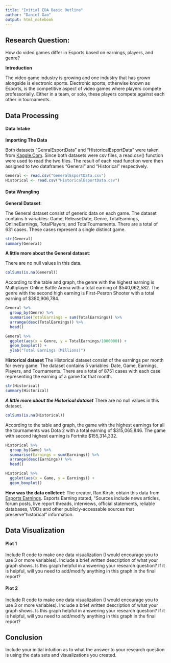 ```yaml
---
title: "Initial EDA Basic Outline"
author: "Daniel Gao"
output: html_notebook
---
```



## Research Question: 
How do video games differ in Esports based on earnings, players, and genre? 

**Introduction**

The video game industry is growing and one industry that has grown alongside is electronic sports. Electronic sports, otherwise known as Esports, is the competitive aspect of video games where players compete professorially. Either in a team, or solo, these players compete against each other in tournaments.  

## Data Processing 

#### Data Intake 

**Importing The Data**

Both datasets "GenralEsportData" and "HistoricalEsportData" were taken from [Kaggle.Com](https://www.kaggle.com/datasets/rankirsh/esports-earnings). Since both datasets were csv files, a read.csv() function were used to read the two files. The result of each read function were then assigned to two dataframes "General" and "Historical" respectively.
```r
General <- read.csv("GeneralEsportData.csv")
Historical <- read.csv("HistoricalEsportData.csv")
```

#### Data Wrangling  

**General Dataset**:

The General dataset consist of generic data on each game. The dataset contains 5 variables: Game, ReleaseDate, Genre,
TotalEarnings, OnlineEarnings, TotalPlayers, and TotalTournaments. There are a total of 631 cases. These cases represent a single distinct game. 
```r
str(General)
summary(General)
```

**A little more about the General dataset**:

There are no null values in this data.
```r
colSums(is.na(General))
```
According to the table and graph, the genre with the highest earning is Multiplayer Online Battle Arena with a total earning of $540,062,582. The genre with the second high earning is First-Pesron Shooter with a total earning of $380,906,784. 
```r
General %>% 
  group_by(Genre) %>%
  summarise(TotalEarnings = sum(TotalEarnings)) %>%
  arrange(desc(TotalEarnings)) %>%
  head()

General %>% 
  ggplot(aes(x = Genre, y = TotalEarnings/1000000)) +
  geom_boxplot() +
  ylab("Total Earnings (Millions)")
```
**Historical dataset**
The Historical dataset consist of the earnings per month for every game. The dataset contains 5 variables: Date, Game, Earnings, Players, and Tournaments. There are a total of 8751 cases with each case representing the earning of a game for that month. 
```r
str(Historical)
summary(Historical)
```
***A little more about the Historical dataset***
There are no null values in this dataset.
```r
colSums(is.na(Historical))
```
According to the table and graph, the game with the highest earnings for all the tournaments was Dota 2 with a total earning of $315,065,846. The game with second highest earning is Fortnite $155,314,332. 
```r
Historical %>%
  group_by(Game) %>%
  summarise(Earnings = sum(Earnings)) %>%
  arrange(desc(Earnings)) %>%
  head()

Historical %>% 
  ggplot(aes(x = Game, y = Earnings)) +
  geom_boxplot()
```
**How was the data colletect**: The creator, Ran.Kirsh, obtain this data from [Esports Earnings](https://www.esportsearnings.com/tournaments). Esports Earning stated, "Sources include news articles, forum posts, live report threads, interviews, official statements, reliable databases, VODs and other publicly-accessable sources that preserve "historical" information.


## Data Visualization

#### Plot 1

Include R code to make one data visualization (I would encourage you to use 3 or more variables). Include a brief written description of what your graph shows. Is this graph helpful in answering your research question? If it is helpful, will you need to add/modify anything in this graph in the final report? 

#### Plot 2

Include R code to make one data visualization (I would encourage you to use 3 or more variables). Include a brief written description of what your graph shows. Is this graph helpful in answering your research question? If it is helpful, will you need to add/modify anything in this graph in the final report? 


## Conclusion

Include your initial intuition as to what the answer to your research question is using the data sets and visualizations you created. 